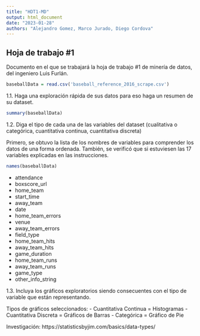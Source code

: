 ```yaml
---
title: "HDT1-MD"
output: html_document
date: "2023-01-28"
authors: "Alejandro Gomez, Marco Jurado, Diego Cordova"
---
```



## Hoja de trabajo #1

Documento en el que se trabajará la hoja de trabajo #1 de minería de datos, del ingeniero Luis Furlán.

```r
baseballData = read.csv('baseball_reference_2016_scrape.csv')
```


1.1. Haga una exploración rápida de sus datos para eso haga un resumen de su
dataset.

```r
summary(baseballData)
```

1.2. Diga el tipo de cada una de las variables del dataset (cualitativa o categórica,
cuantitativa continua, cuantitativa discreta)

Primero, se obtuvo la lista de los nombres de variables para comprender los datos de una forma ordenada.
También, se verificó que si estuviesen las 17 variables explicadas en las instrucciones.
```r
names(baseballData)
```
- attendance
- boxscore_url
- home_team
- start_time
- away_team
- date
- home_team_errors
- venue
- away_team_errors
- field_type
- home_team_hits
- away_team_hits
- game_duration
- home_team_runs
- away_team_runs
- game_type
- other_info_string

1.3. Incluya los gráficos exploratorios siendo consecuentes con el tipo de variable que
están representando.

Tipos de gráficos seleccionados:
- Cuantitativa Continua = Histogramas
- Cuantitativa Discreta = Gráficos de Barras
- Categórica = Gráfico de Pie

Investigación: https://statisticsbyjim.com/basics/data-types/


```r

```

